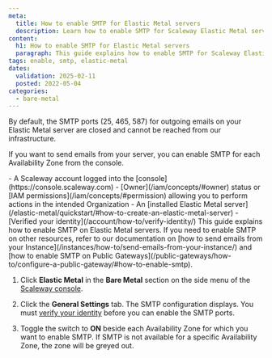 ```yaml
---
meta:
  title: How to enable SMTP for Elastic Metal servers
  description: Learn how to enable SMTP for Scaleway Elastic Metal servers.
content:
  h1: How to enable SMTP for Elastic Metal servers
  paragraph: This guide explains how to enable SMTP for Scaleway Elastic Metal servers.
tags: enable, smtp, elastic-metal
dates:
  validation: 2025-02-11
  posted: 2022-05-04
categories:
  - bare-metal
---
```



By default, the SMTP ports (25, 465, 587) for outgoing emails on your Elastic Metal server are closed and cannot be reached from our infrastructure.

If you want to send emails from your server, you can enable SMTP for each Availability Zone from the console.

<Macro id="requirements" />
- A Scaleway account logged into the [console](https://console.scaleway.com)
- [Owner](/iam/concepts/#owner) status or [IAM permissions](/iam/concepts/#permission) allowing you to perform actions in the intended Organization
- An [installed Elastic Metal server](/elastic-metal/quickstart/#how-to-create-an-elastic-metal-server)
- [Verified your identity](/account/how-to/verify-identity/)

<Message type="tip">
  This guide explains how to enable SMTP on Elastic Metal servers. If you need to enable SMTP on other resources, refer to our documentation on [how to send emails from your Instance](/instances/how-to/send-emails-from-your-instance/) and [how to enable SMTP on Public Gateways](/public-gateways/how-to/configure-a-public-gateway/#how-to-enable-smtp).
</Message>

1. Click **Elastic Metal** in the **Bare Metal** section on the side menu of the [Scaleway console](https://console.scaleway.com).

2. Click the **General Settings** tab. The SMTP configuration displays.
   <Message type="important">
      You must [verify your identity](/account/how-to/verify-identity/) before you can enable the SMTP ports.
   </Message>
3. Toggle the switch to **ON** beside each Availability Zone for which you want to enable SMTP.
   <Lightbox src={image} alt="Enable SMTP in Scaleway console" />
   <Message type="note">
      If SMTP is not available for a specific Availability Zone, the zone will be greyed out.
   </Message>

